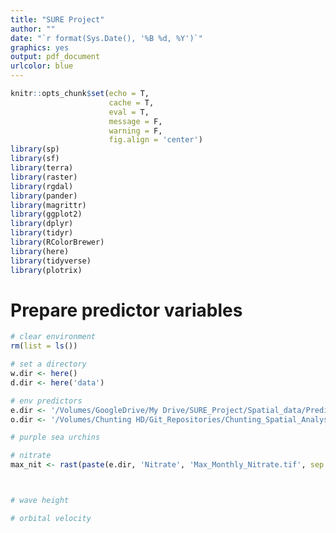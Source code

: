```yaml
---
title: "SURE Project"
author: ""
date: "`r format(Sys.Date(), '%B %d, %Y')`"
graphics: yes
output: pdf_document
urlcolor: blue
---
```


```r
knitr::opts_chunk$set(echo = T,
                      cache = T,
                      eval = T,
                      message = F,
                      warning = F,
                      fig.align = 'center')
library(sp)
library(sf)
library(terra)
library(raster)
library(rgdal)
library(pander)
library(magrittr)
library(ggplot2)
library(dplyr)
library(tidyr)
library(RColorBrewer)
library(here)
library(tidyverse)
library(plotrix)
```

# Prepare predictor variables

```r
# clear environment
rm(list = ls())

# set a directory
w.dir <- here()
d.dir <- here('data')

# env predictors
e.dir <- '/Volumes/GoogleDrive/My Drive/SURE_Project/Spatial_data/Predictors' 
o.dir <- '/Volumes/Chunting HD/Git_Repositories/Chunting_Spatial_Analyses/spatial_data/Predictors'

# purple sea urchins

# nitrate
max_nit <- rast(paste(e.dir, 'Nitrate', 'Max_Monthly_Nitrate.tif', sep = '/'))



# wave height

# orbital velocity
```

